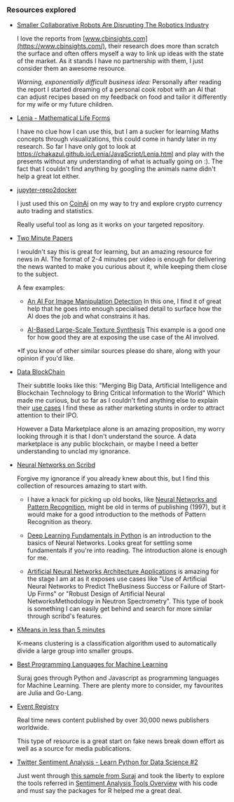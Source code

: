 
### Resources explored

- [Smaller Collaborative Robots Are Disrupting The Robotics Industry](https://www.cbinsights.com/research/collaborative-robots-reinvent-industries/)

  I love the reports from [www.cbinsights.com](https://www.cbinsights.com/), their research does more than scratch the surface and often offers myself a way to link up ideas with the state of the market. As it stands I have no partnership with them, I just consider them an awesome resource.
	
  *Warning, exponentially difficult business idea:*
	Personally after reading the report I started dreaming of a personal cook robot with an AI that can adjust recipes based on my feedback on food and tailor it differently for my wife or my future children. 

- [Lenia - Mathematical Life Forms](https://github.com/Chakazul/Lenia)
	
  I have no clue how I can use this, but I am a sucker for learning Maths concepts through visualizations, this could come in handy later in my research.
	So far I have only got to look at https://chakazul.github.io/Lenia/JavaScript/Lenia.html and play with the presents without any understanding of what is actually going on :).
	The fact that I couldn't find anything by googling the animals name didn't help a great lot either.

- [jupyter-repo2docker](https://github.com/jupyter/repo2docker)

  I just used this on [CoinAi](https://github.com/techbanca/coinai) on my way to try 
	and explore crypto currency auto trading and statistics.
	
  Really useful tool as long as it works on your targeted repository.

- [Two Minute Papers ](https://www.youtube.com/user/keeroyz/videos)
	
  I wouldn't say this is great for learning, but an amazing resource for news in AI.
	The format of 2-4 minutes per video is enough for delivering the news wanted to make you curious about it,
	while keeping them close to the subject.
	
  A few examples:
	
  - [An AI For Image Manipulation Detection](https://youtu.be/WMr9ljLomUI) In this one, I find it of great help that he goes into enough specialised detail 
		to surface how the AI does the job and what constrains it has.
	
  - [AI-Based Large-Scale Texture Synthesis](https://youtu.be/KL6U6iasUxs) This example is a good one for how good they are at exposing the use case of the AI involved.
	
  *If you know of other similar sources please do share, along with your opinion if you'd like.
	
- [Data BlockChain](https://www.datablockchain.io/)	
	
  Their subtitle looks like this: "﻿Merging Big Data, Artificial Intelligence and Blockchain Technology to Bring Critical Information to the World"
	Which made me curious, but so far as I couldn't find anything else to explain their [use cases](https://medium.com/dbc-io/3-use-cases-for-datablockchain-io-5ad4bbda8425) I find these as rather marketing stunts in order to attract attention to their IPO.
	
  However a Data Marketplace alone is an amazing proposition, my worry looking through it is that I don't understand the source.
	A data marketplace is any public blockchain, or maybe I need a better understanding to unclad my ignorance.

- [Neural Networks on Scribd](https://www.scribd.com/search?content_type=tops&page=1&query=neural%20networks)

  Forgive my ignorance if you already knew about this, but I find this collection of resources amazing to start with. 

  - I have a knack for picking up old books, like 
	[Neural Networks and Pattern Recognition](https://www.scribd.com/book/282476058/Neural-Networks-and-Pattern-Recognition),
	 might be old in terms of publishing (1997), but it would make for a good introduction 
	 to the methods of Pattern Recognition as theory.

  - [Deep Learning Fundamentals in Python](https://www.scribd.com/book/325574423/Deep-Learning-Fundamentals-in-Python)
	 is an introduction to the basics of Neural Networks. Looks great for settling some fundamentals if you're into reading.
	 The introduction alone is enough for me.
	 
  - [Artificial Neural Networks Architecture Applications](https://www.scribd.com/document/146626812/Artificial-Neural-Networks-Architecture-Applications)
	is amazing for the stage I am at as it exposes use cases like 
	"Use of Artificial Neural Networks to Predict TheBusiness Success or Failure of Start-Up Firms"
	or "Robust Design of Artificial Neural NetworksMethodology in Neutron Spectrometry".
	This type of book is something I can easily get behind and search for more similar through scribd's features.		

- [KMeans in less than 5 minutes](https://medium.com/@adityakaushik471/kmeans-algorithm-25634378261b)
	
  K-means clustering is a classification algorithm used to automatically divide a large group into smaller groups.
	
- [Best Programming Languages for Machine Learning](https://youtu.be/-cdxxrbKdho)

  Suraj goes through Python and Javascript as programming languages for Machine Learning.
	There are plenty more to consider, my favourites are Julia and Go-Lang.

- [Event Registry](http://eventregistry.org/intelligence?type=articles)
	
  Real time news content published by over 30,000 news publishers worldwide.
	
  This type of resource is a great start on fake news break down effort 
	as well as a source for media publications.

- [Twitter Sentiment Analysis - Learn Python for Data Science #2](https://youtu.be/o_OZdbCzHUA)

  Just went through [this sample from Suraj](https://github.com/llSourcell/twitter_sentiment_challenge/blob/master/demo.py) and took the liberty to explore the tools referred in [Sentiment Analysis Tools Overview](https://medium.com/@datamonsters/sentiment-analysis-tools-overview-part-2-7f3a75c262a3)
	with his code and must say the packages for R helped me a great deal.
